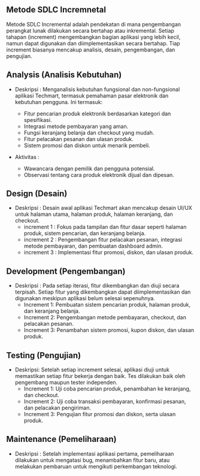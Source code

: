 
## Metode SDLC Incremnetal
Metode SDLC Incremental adalah pendekatan di mana pengembangan perangkat lunak dilakukan secara bertahap atau inkremental. Setiap tahapan (increment) mengembangkan bagian aplikasi yang lebih kecil, namun dapat digunakan dan diimplementasikan secara bertahap. Tiap increment biasanya mencakup analisis, desain, pengembangan, dan pengujian.

## Analysis (Analisis Kebutuhan)
- Deskripsi : Menganalisis kebutuhan fungsional dan non-fungsional aplikasi Techmart, termasuk pemahaman pasar elektronik dan kebutuhan pengguna. Ini termasuk:
  - Fitur pencarian produk elektronik berdasarkan kategori dan spesifikasi.
  - Integrasi metode pembayaran yang aman.
  - Fungsi keranjang belanja dan checkout yang mudah.
  - Fitur pelacakan pesanan dan ulasan produk.
  - Sistem promosi dan diskon untuk menarik pembeli.

- Aktivitas :
  - Wawancara dengan pemilik dan pengguna potensial.
  - Observasi tentang cara produk elektronik dijual dan dipesan.

## Design (Desain)
  - Deskripsi : Desain awal aplikasi Techmart akan mencakup desain UI/UX untuk halaman utama, halaman produk, halaman keranjang, dan checkout.
    - increment 1 : Fokus pada tampilan dan fitur dasar seperti halaman produk, sistem pencarian, dan keranjang belanja.
    - increment 2 : Pengembangan fitur pelacakan pesanan, integrasi metode pembayaran, dan pembuatan dashboard admin.
    - increment 3 : Implementasi fitur promosi, diskon, dan ulasan produk.

## Development (Pengembangan)
   - Deskripsi : Pada setiap iterasi, fitur dikembangkan dan diuji secara terpisah. Setiap fitur yang dikembangkan dapat diimplementasikan dan digunakan meskipun aplikasi belum selesai sepenuhnya.
     - Increment 1: Pembuatan sistem pencarian produk, halaman produk, dan keranjang belanja.
     - Increment 2: Pengembangan metode pembayaran, checkout, dan pelacakan pesanan.
     - Increment 3: Penambahan sistem promosi, kupon diskon, dan ulasan produk.

## Testing (Pengujian)
  - Deskripsi: Setelah setiap increment selesai, aplikasi diuji untuk memastikan setiap fitur bekerja dengan baik. Tes dilakukan baik oleh pengembang maupun tester independen.
    - Increment 1: Uji coba pencarian produk, penambahan ke keranjang, dan checkout.
    - Increment 2: Uji coba transaksi pembayaran, konfirmasi pesanan, dan pelacakan pengiriman.
    - Increment 3: Pengujian fitur promosi dan diskon, serta ulasan produk.

## Maintenance (Pemeliharaan)
   - Deskripsi : Setelah implementasi aplikasi pertama, pemeliharaan dilakukan untuk mengatasi bug, menambahkan fitur baru, atau melakukan pembaruan untuk mengikuti perkembangan teknologi.
